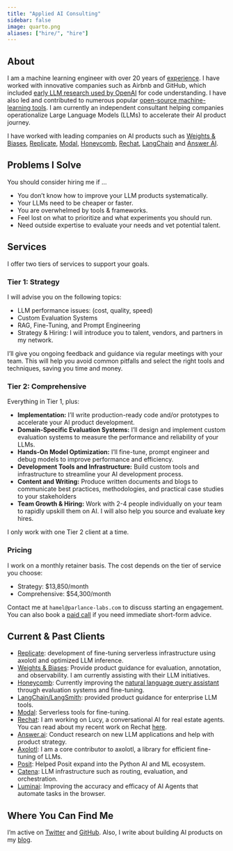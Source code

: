```yaml
---
title: "Applied AI Consulting"
sidebar: false
image: quarto.png
aliases: ["hire/", "hire"]
---
```


## About

I am a machine learning engineer with over 20 years of [experience](https://www.linkedin.com/in/hamelhusain/). I have worked with innovative companies such as Airbnb and GitHub, which included [early LLM research used by OpenAI](https://openai.com/blog/introducing-text-and-code-embeddings#:~:text=We%20evaluate%20the%20code%20search%20models%20on%20the%C2%A0CodeSearchNet%C2%A0(Husain%20et%20al.%2C%202019)) for code understanding. I have also led and contributed to numerous popular [open-source machine-learning tools](oss/opensource.qmd). I am currently an independent consultant helping companies operationalize Large Language Models (LLMs) to accelerate their AI product journey.

I have worked with leading companies on AI products such as [Weights & Biases](https://wandb.ai/), [Replicate](https://replicate.com/), [Modal](https://modal.com/), [Honeycomb](https://www.honeycomb.io/), [Rechat](https://rechat.com/), [LangChain](https://www.langchain.com) and [Answer AI](https://www.answer.ai/).

## Problems I Solve

You should consider hiring me if ...

-   You don’t know how to improve your LLM products systematically.
-   Your LLMs need to be cheaper or faster.
-   You are overwhelmed by tools & frameworks.
-   Feel lost on what to prioritize and what experiments you should run.
-   Need outside expertise to evaluate your needs and vet potential talent.

## Services

I offer two tiers of services to support your goals.

### Tier 1: Strategy

I will advise you on the following topics:

-   LLM performance issues: (cost, quality, speed)
-   Custom Evaluation Systems
-   RAG, Fine-Tuning, and Prompt Engineering
-   Strategy & Hiring: I will introduce you to talent, vendors, and partners in my network.

I'll give you ongoing feedback and guidance via regular meetings with your team. This will help you avoid common pitfalls and select the right tools and techniques, saving you time and money. 

### Tier 2: Comprehensive

Everything in Tier 1, plus:

-  **Implementation:** I'll write production-ready code and/or prototypes to accelerate your AI product development.
- **Domain-Specific Evaluation Systems:** I’ll design and implement custom evaluation systems to measure the performance and reliability of your LLMs.
-   **Hands-On Model Optimization:** I’ll fine-tune, prompt engineer and debug models to improve performance and efficiency.
-  **Development Tools and Infrastructure:** Build custom tools and infrastructure to streamline your AI development process.
-   **Content and Writing:** Produce written documents and blogs to communicate best practices, methodologies, and practical case studies to your stakeholders
-   **Team Growth & Hiring:** Work with 2-4 people individually on your team to rapidly upskill them on AI.  I will also help you source and evaluate key hires.

I only work with one Tier 2 client at a time.

### Pricing

I work on a monthly retainer basis. The cost depends on the tier of service you choose:

- Strategy: $13,850/month
- Comprehensive: $54,300/month

Contact me at `hamel@parlance-labs.com` to discuss starting an engagement.  You can also book a [paid call](https://calendly.com/hamel-husain/consultation) if you need immediate short-form advice.

## Current & Past Clients

-   [Replicate](https://replicate.com/): development of fine-tuning serverless infrastructure using axolotl and optimized LLM inference.
-   [Weights & Biases](https://wandb.ai/site): Provide product guidance for evaluation, annotation, and observability. I am currently assisting with their LLM initiatives.
-   [Honeycomb](https://www.honeycomb.io/): Currently improving the [natural language query assistant](https://www.honeycomb.io/blog/introducing-query-assistant) through evaluation systems and fine-tuning.
-   [LangChain/LangSmith](https://www.langchain.com): provided product guidance for enterprise LLM tools.
-   [Modal](https://modal.com/): Serverless tools for fine-tuning.
-   [Rechat](https://rechat.com/): I am working on Lucy, a conversational AI for real estate agents. You can read about my recent work on Rechat [here](https://hamel.dev/blog/posts/evals/).
-   [Answer.ai](https://www.answer.ai/): Conduct research on new LLM applications and help with product strategy.
-   [Axolotl](https://github.com/hamelsmu): I am a core contributor to axolotl, a library for efficient fine-tuning of LLMs.
-   [Posit](https://posit.co/): Helped Posit expand into the Python AI and ML ecosystem.
-   [Catena](https://www.catena.xyz/): LLM infrastructure such as routing, evaluation, and orchestration.
-   [Luminai](https://www.luminai.com/): Improving the accuracy and efficacy of AI Agents that automate tasks in the browser.

## Where You Can Find Me

I’m active on [Twitter](https://twitter.com/HamelHusain) and [GitHub](https://github.com/hamelsmu).  Also, I write about building AI products on my [blog](https://hamel.dev/). 
